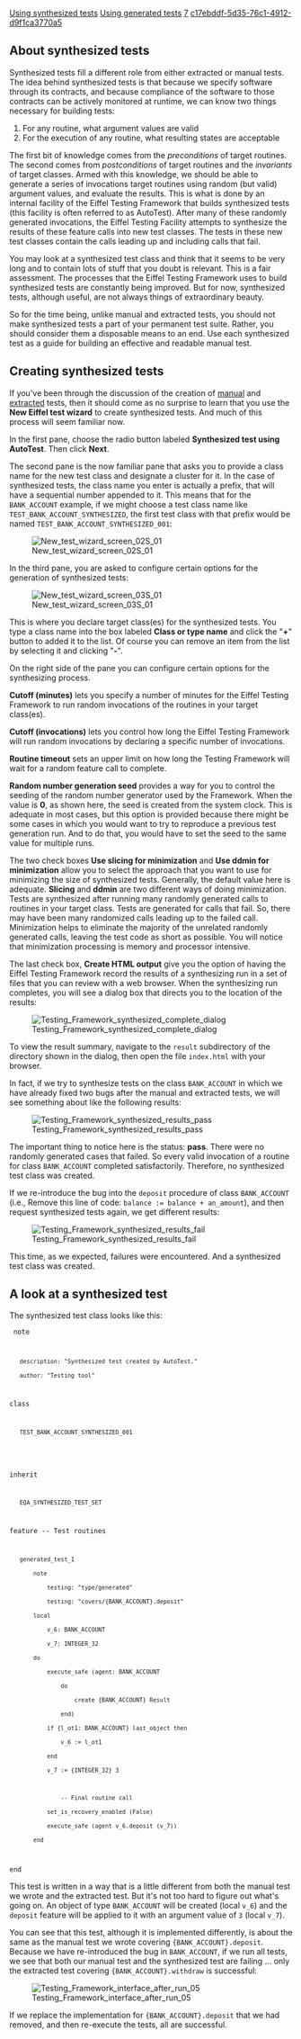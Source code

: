 [[Property:title|Using synthesized tests]]
[[Property:link_title|Using generated tests]]
[[Property:weight|7]]
[[Property:uuid|c17ebddf-5d35-76c1-4912-d9f1ca3770a5]]
==About synthesized tests==

Synthesized tests fill a different role from either extracted or manual tests. The idea behind synthesized tests is that because we specify software through its contracts, and because compliance of the software to those contracts can be actively monitored at runtime, we can know two things necessary for building tests:
#For any routine, what argument values are valid 
#For the execution of any routine, what resulting states are acceptable

The first bit of knowledge comes from the ''preconditions'' of target routines. The second comes from ''postconditions'' of target routines and the ''invariants'' of target classes. Armed with this knowledge, we should be able to generate a series of invocations target routines using random (but valid) argument values, and evaluate the results. This is what is done by an internal facility of the Eiffel Testing Framework that builds synthesized tests (this facility is often referred to as AutoTest). After many of these randomly generated invocations, the Eiffel Testing Facility attempts to synthesize the results of these feature calls into new test classes. The tests in these new test classes contain the calls leading up and including calls that fail. 

You may look at a synthesized test class and think that it seems to be very long and to contain lots of stuff that you doubt is relevant. This is a fair assessment. The processes that the Eiffel Testing Framework uses to build synthesized tests are constantly being improved. But for now, synthesized tests, although useful, are not always things of extraordinary beauty. 

So for the time being, unlike manual and extracted tests, you should not make synthesized tests a part of your permanent test suite. Rather, you should consider them a disposable means to an end. Use each synthesized test as a guide for building an effective and readable manual test. 


==Creating synthesized tests==

If you've been through the discussion of the creation of [[Create a manual test|manual]] and [[Using extracted tests|extracted]] tests, then it should come as no surprise to learn that you use the '''New Eiffel test wizard''' to create synthesized tests. And much of this process will seem familiar now. 

In the first pane, choose the radio button labeled '''Synthesized test using AutoTest'''. Then click '''Next'''. 

The second pane is the now familiar pane that asks you to provide a class name for the new test class and designate a cluster for it. In the case of synthesized tests, the class name you enter is actually a prefix, that will have a sequential number appended to it. This means that for the <code>BANK_ACCOUNT</code> example, if we might choose a test class name like <code>TEST_BANK_ACCOUNT_SYNTHESIZED</code>, the first test class with that prefix would be named <code>TEST_BANK_ACCOUNT_SYNTHESIZED_001</code>:


[[Image:New test wizard screen 02S 01]]


In the third pane, you are asked to configure certain options for the generation of synthesized tests: 


[[Image:New test wizard screen 03S 01]]


This is where you declare target class(es) for the synthesized tests. You type a class name into the box labeled '''Class or type name''' and click the "'''+'''" button to added it to the list. Of course you can remove an item from the list by selecting it and clicking "'''-'''".

On the right side of the pane you can configure certain options for the synthesizing process.

'''Cutoff (minutes)''' lets you specify a number of minutes for the Eiffel Testing Framework to run random invocations of the routines in your target class(es).

'''Cutoff (invocations)''' lets you control how long the Eiffel Testing Framework will run random invocations by declaring a specific number of invocations.

'''Routine timeout''' sets an upper limit on how long the Testing Framework will wait for a random feature call to complete.

'''Random number generation seed''' provides a way for you to control the seeding of the random number generator used by the Framework. When the value is '''0''', as shown here, the seed is created from the system clock. This is adequate in most cases, but this option is provided because there might be some cases in which you would want to try to reproduce a previous test generation run. And to do that, you would have to set the seed to the same value for multiple runs.

The two check boxes '''Use slicing for minimization''' and '''Use ddmin for minimization''' allow you to select the approach that you want to use for minimizing the size of synthesized tests. Generally, the default value here is adequate. '''Slicing''' and '''ddmin''' are two different ways of doing minimization. Tests are synthesized after running many randomly generated calls to routines in your target class. Tests are generated for calls that fail. So, there may have been many randomized calls leading up to the failed call. Minimization helps to eliminate the majority of the unrelated randomly generated calls, leaving the test code as short as possible. You will notice that minimization processing is memory and processor intensive. 

The last check box, '''Create HTML output''' give you the option of having the Eiffel Testing Framework record the results of a synthesizing run in a set of files that you can review with a web browser. When the synthesizing run completes, you will see a dialog box that directs you to the location of the results:


[[Image:Testing Framework synthesized complete dialog]]


To view the result summary, navigate to the <code>result</code> subdirectory of the directory shown in the dialog, then open the file <code>index.html</code> with your browser.


{{note|The <code>result</code> directory includes files that summarize the whole synthesized testing process. Some of these are lengthy because they contain information on test cases used for each target routine.  }}


In fact, if we try to synthesize tests on the class <code>BANK_ACCOUNT</code> in which we have already fixed two bugs after the manual and extracted tests, we will see something about like the following results:


[[Image:Testing Framework synthesized results pass]]


The important thing to notice here is the status: '''pass'''. There were no randomly generated cases that failed. So every valid invocation of a routine for class <code>BANK_ACCOUNT</code> completed satisfactorily. Therefore, no synthesized test class was created.

If we re-introduce the bug into the <code>deposit</code> procedure of class <code>BANK_ACCOUNT</code> (i.e., Remove this line of code: <code>balance := balance + an_amount</code>), and then request synthesized tests again, we get different results:


[[Image:Testing Framework synthesized results fail]]


This time, as we expected, failures were encountered. And a synthesized test class was created. 


==A look at a synthesized test==


The synthesized test class looks like this:


<code>
note
    description: "Synthesized test created by AutoTest."
    author: "Testing tool"

class
    TEST_BANK_ACCOUNT_SYNTHESIZED_001
	
inherit
    EQA_SYNTHESIZED_TEST_SET

feature -- Test routines

    generated_test_1
        note
            testing: "type/generated"
            testing: "covers/{BANK_ACCOUNT}.deposit"
        local
            v_6: BANK_ACCOUNT
            v_7: INTEGER_32
        do
            execute_safe (agent: BANK_ACCOUNT
                do
                    create {BANK_ACCOUNT} Result
                end)
            if {l_ot1: BANK_ACCOUNT} last_object then
                v_6 := l_ot1
            end
            v_7 := {INTEGER_32} 3

                -- Final routine call
            set_is_recovery_enabled (False)
            execute_safe (agent v_6.deposit (v_7))
        end

end
</code> 


{{note|If you've been following along by the doing these examples in EiffelStudio, you may notice that your synthesized class looks slightly different. }}


This test is written in a way that is a little different from both the manual test we wrote and the extracted test. But it's not too hard to figure out what's going on. An object of type <code>BANK_ACCOUNT</code> will be created (local <code>v_6</code>) and the <code>deposit</code> feature will be applied to it with an argument value of <code>3</code> (local <code>v_7</code>). 

You can see that this test, although it is implemented differently, is about the same as the manual test we wrote covering <code>{BANK_ACCOUNT}.deposit</code>. Because we have re-introduced the bug in <code>BANK_ACCOUNT</code>, if we run all tests, we see that both our manual test and the synthesized test are failing ... only the extracted test covering <code>{BANK_ACCOUNT}.withdraw</code> is successful:


[[Image:Testing Framework interface after run 05]]


If we replace the implementation for <code>{BANK_ACCOUNT}.deposit</code> that we had removed, and then re-execute the tests, all are successful.



